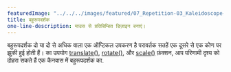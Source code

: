 ---
featuredImage: "../../../images/featured/07_Repetition-03_Kaleidoscope-thumbnail.png"
title: बहुरूपदर्शक
one-line-description: माउस से प्रतिबिम्बित डिज़ाइन बनाएं।
---

बहुरूपदर्शक दो या दो से अधिक वाला एक ऑप्टिकल उपकरण है
परावर्तक सतहें एक दूसरे से एक कोण पर झुकी हुई होती हैं। का उपयोग
<a href='https://p5js.org/reference/#/p5/translate' target='_blank'>translate()</a>,
<a href='https://p5js.org/reference/#/p5/rotate' target='_blank'>rotate()</a>,
और <a href='https://p5js.org/reference/#/p5/scale' target='_blank'>scale()</a> फ़ंक्शन, आप परिणामी दृश्य को दोहरा सकते हैं
एक कैनवास में बहुरूपदर्शक का.